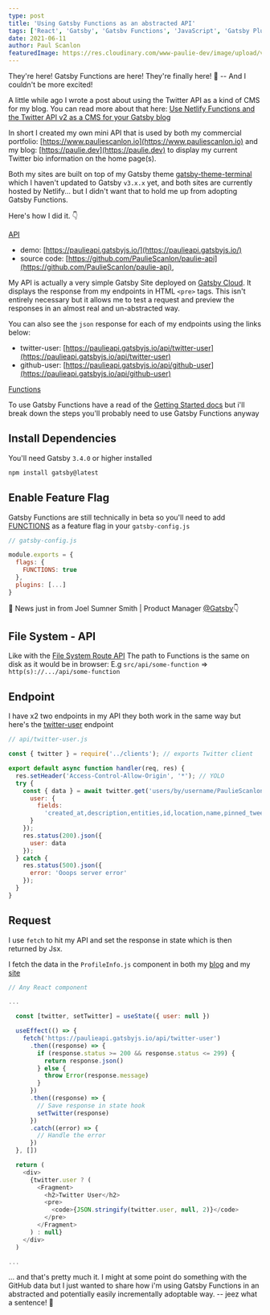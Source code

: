 ```yaml
---
type: post
title: 'Using Gatsby Functions as an abstracted API'
tags: ['React', 'Gatsby', 'Gatsbv Functions', 'JavaScript', 'Gatsby Plugins']
date: 2021-06-11
author: Paul Scanlon
featuredImage: https://res.cloudinary.com/www-paulie-dev/image/upload/v1623406763/paulie.dev/2021/06/gatsby-abstracted-functions_ordai0.jpg
---
```


They're here! Gatsby Functions are here! They're finally here! 💝 -- And I couldn't be more excited!

A little while ago I wrote a post about using the Twitter API as a kind of CMS for my blog. You can read more about that
here:
[Use Netlify Functions and the Twitter API v2 as a CMS for your Gatsby blog](https://paulie.dev/posts/2020/11/gatsby-netlify-twitter/)

In short I created my own mini API that is used by both my commercial portfolio:
[https://www.pauliescanlon.io](https://www.pauliescanlon.io) and my blog: [https://paulie.dev](https://paulie.dev) to
display my current Twitter bio information on the home page(s).

Both my sites are built on top of my Gatsby theme
[gatsby-theme-terminal](https://github.com/PaulieScanlon/gatsby-theme-terminal) which I haven't updated to Gatsby
`v3.x.x` yet, and both sites are currently hosted by Netlify... but I didn't want that to hold me up from adopting
Gatsby Functions.

Here's how I did it. 👇

[API](#api)

- demo: [https://paulieapi.gatsbyjs.io/](https://paulieapi.gatsbyjs.io/)
- source code: [https://github.com/PaulieScanlon/paulie-api](https://github.com/PaulieScanlon/paulie-api),

My API is actually a very simple Gatsby Site deployed on [Gatsby Cloud](https://www.gatsbyjs.com/products/cloud/). It
displays the response from my endpoints in HTML `<pre>` tags. This isn't entirely necessary but it allows me to test a
request and preview the responses in an almost real and un-abstracted way.

You can also see the `json` response for each of my endpoints using the links below:

- twitter-user: [https://paulieapi.gatsbyjs.io/api/twitter-user](https://paulieapi.gatsbyjs.io/api/twitter-user)
- github-user: [https://paulieapi.gatsbyjs.io/api/github-user](https://paulieapi.gatsbyjs.io/api/github-user)

[Functions](#functions)

To use Gatsby Functions have a read of the
[Getting Started docs](https://www.gatsbyjs.com/docs/reference/functions/getting-started/) but i'll break down the steps
you'll probably need to use Gatsby Functions anyway

## Install Dependencies

You'll need Gatsby `3.4.0` or higher installed

```sh
npm install gatsby@latest

```

## Enable Feature Flag

Gatsby Functions are still technically in beta so you'll need to add
[FUNCTIONS](https://github.com/gatsbyjs/gatsby/discussions/30735) as a feature flag in your `gatsby-config.js`

```javascript
// gatsby-config.js

module.exports = {
  flags: {
    FUNCTIONS: true
  },
  plugins: [...]
}

```

🚨 News just in from Joel Sumner Smith | Product Manager [@Gatsby](https://twitter.com/gatsbyjs)👇

<Tweet tweetLink="jsumnersmith/status/1403333241604653056" />

## File System - API

Like with the [File System Route API](https://www.gatsbyjs.com/docs/reference/routing/file-system-route-api/) The path
to Functions is the same on disk as it would be in browser: E.g `src/api/some-function` =>
`http(s)://.../api/some-function`

## Endpoint

I have x2 two endpoints in my API they both work in the same way but here's the
[twitter-user](https://github.com/PaulieScanlon/paulie-api/blob/main/src/api/twitter-user.js) endpoint

```javascript
// api/twitter-user.js

const { twitter } = require('../clients'); // exports Twitter client

export default async function handler(req, res) {
  res.setHeader('Access-Control-Allow-Origin', '*'); // YOLO
  try {
    const { data } = await twitter.get('users/by/username/PaulieScanlon', {
      user: {
        fields:
          'created_at,description,entities,id,location,name,pinned_tweet_id,profile_image_url,protected,public_metrics,url,username,verified,withheld'
      }
    });
    res.status(200).json({
      user: data
    });
  } catch {
    res.status(500).json({
      error: 'Ooops server error'
    });
  }
}
```

## Request

I use `fetch` to hit my API and set the response in state which is then returned by Jsx.

I fetch the data in the `ProfileInfo.js` component in both my
[blog](https://github.com/PaulieScanlon/paulie-dev-2019/blob/main/src/components/ProfileInfo/ProfileInfo.js) and my
[site](https://github.com/PaulieScanlon/pauliescanlon-2020/blob/master/src/components/ProfileInfo/ProfileInfo.js)

```javascript
// Any React component

...

  const [twitter, setTwitter] = useState({ user: null })

  useEffect(() => {
    fetch('https://paulieapi.gatsbyjs.io/api/twitter-user')
      .then((response) => {
        if (response.status >= 200 && response.status <= 299) {
          return response.json()
        } else {
          throw Error(response.message)
        }
      })
      .then((response) => {
        // Save response in state hook
        setTwitter(response)
      })
      .catch((error) => {
        // Handle the error
      })
  }, [])

  return (
    <div>
      {twitter.user ? (
        <Fragment>
          <h2>Twitter User</h2>
          <pre>
            <code>{JSON.stringify(twitter.user, null, 2)}</code>
          </pre>
        </Fragment>
      ) : null}
    </div>
  )

...

```

... and that's pretty much it. I might at some point do something with the GitHub data but I just wanted to share how
i'm using Gatsby Functions in an abstracted and potentially easily incrementally adoptable way. -- jeez what a sentence!
🕺
